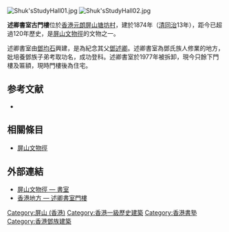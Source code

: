 [[File:Shuk'sStudyHall01.jpg|thumb]]
[[File:Shuk'sStudyHall02.jpg|thumb]]

'''述卿書室古門樓'''位於[[香港|香港]][[元朗|元朗]][[屏山_(香港)|屏山]][[塘坊村|塘坊村]]，建於1874年（[[清|清]][[同治|同治]]13年），距今已超過120年歷史，是[[屏山文物徑|屏山文物徑]]的文物之一。

述卿書室由[[鄧均石|鄧均石]]興建，是為紀念其父[[鄧述卿|鄧述卿]]。述卿書室為鄧氏族人修業的地方，妣培養鄧族子弟考取功名，成功登科。述卿書室於1977年被拆卸，現今只餘下門樓及匾額，現時門樓後為住宅。

==参考文献==
<div class="references-small">
<references />
*{{Cite book zh| author =[[馮志明|馮志明]]著；[[冼玉儀|冼玉儀]]編| title =元朗文物古蹟概覽| location =香港| publisher =元朗區議會| date =1996年| url =http://libcat.hkpl.gov.hk/webpac_cjk/wgbroker.exe?200710021156070015841+2+search+select+++1+0| pages =63}}{{dead link|date=2018年4月 |bot=InternetArchiveBot |fix-attempted=yes }}
</div>

==相關條目==
*[[屏山文物徑|屏山文物徑]]

==外部連結==
*[http://www.pingshan.com/m-ShuShi.html 屏山文物徑 — 書室] {{Wayback|url=http://www.pingshan.com/m-ShuShi.html |date=20201127052527 }}
*[http://www.hk-place.com/view.php?id=238 香港地方 — 述卿書室門樓] {{Wayback|url=http://www.hk-place.com/view.php?id=238 |date=20210425152117 }}

{{屏山文物徑文物}}

[[Category:屏山_(香港)|Category:屏山 (香港)]]
[[Category:香港一級歷史建築|Category:香港一級歷史建築]]
[[Category:香港書塾|Category:香港書塾]]
[[Category:香港鄧族建築|Category:香港鄧族建築]]